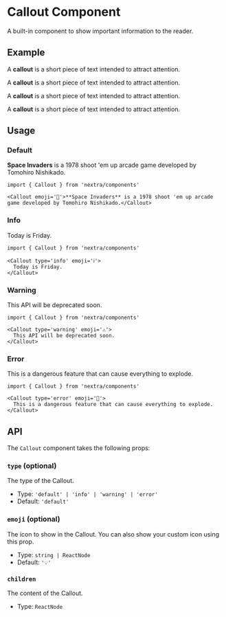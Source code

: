 # Callout Component

A built-in component to show important information to the reader.


## Example

<Callout>A **callout** is a short piece of text intended to attract attention.</Callout>

<Callout type='info'>A **callout** is a short piece of text intended to attract attention.</Callout>

<Callout type='warning'>A **callout** is a short piece of text intended to attract attention.</Callout>

<Callout type='error'>A **callout** is a short piece of text intended to attract attention.</Callout>

## Usage

### Default

<Callout emoji='👾'>**Space Invaders** is a 1978 shoot 'em up arcade game developed by Tomohiro Nishikado.</Callout>

```mdx
import { Callout } from 'nextra/components'

<Callout emoji='👾'>**Space Invaders** is a 1978 shoot 'em up arcade game developed by Tomohiro Nishikado.</Callout>
```

### Info

<Callout type='info' emoji='ℹ️'>
  Today is Friday.
</Callout>

```mdx
import { Callout } from 'nextra/components'

<Callout type='info' emoji='ℹ️'>
  Today is Friday.
</Callout>
```

### Warning

<Callout type='warning' emoji='⚠️'>
  This API will be deprecated soon.
</Callout>

```mdx
import { Callout } from 'nextra/components'

<Callout type='warning' emoji='⚠️'>
  This API will be deprecated soon.
</Callout>
```

### Error

<Callout type='error' emoji='🚫'>
  This is a dangerous feature that can cause everything to explode.
</Callout>

```mdx
import { Callout } from 'nextra/components'

<Callout type='error' emoji='️🚫'>
  This is a dangerous feature that can cause everything to explode.
</Callout>
```

## API

The `Callout` component takes the following props:

### `type` (optional)

The type of the Callout.

- Type: `'default' | 'info' | 'warning' | 'error'`
- Default: `'default'`

### `emoji` (optional)

The icon to show in the Callout. You can also show your custom icon using this
prop.

- Type: `string | ReactNode`
- Default: `'💡'`

### `children`

The content of the Callout.

- Type: `ReactNode`

